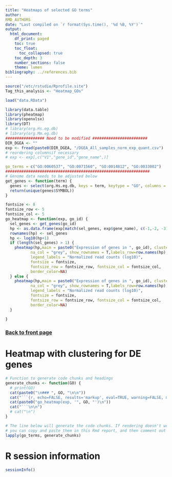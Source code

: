 ```yaml
---
title: "Heatmaps of selected GO terms"
author:
RMD_AUTHORS
date: "Last compiled on `r format(Sys.time(), '%d %B, %Y')`"
output:
  html_document:
    df_print: paged
    toc: true
    toc_float:
      toc_collapsed: true
    toc_depth: 3
    number_sections: false
    theme: lumen
bibliography: ../references.bib
---
```


```r
source("/etc/rstudio/Rprofile.site")
Tag_this_analysis <- "Heatmap_GOs"

load("data.RData")

library(data.table)
library(pheatmap)
library(openxlsx)
library(DT)
# library(org.Hs.eg.db)
# library(org.Mm.eg.db)
################# Need to be modified ########################
DIR_DGEA <- ""
exp <- fread(paste0(DIR_DGEA, "/DGEA_All_samples_norm_exp_quant.csv")
# reordering columnsif necessary
# exp <- exp[,c("V1","gene_id","gene_name",)]

go_terms = c("GO:0060537", "GO:0071560", "GO:0014812", "GO:0033002") 
###############################################################
# Genome data needs to be adjusted below
get_genes <- function(term) {
  genes <- select(org.Hs.eg.db, keys = term, keytype = "GO", columns = "SYMBOL")
  return(unique(genes$SYMBOL))
}

fontsize <- 8
fontsize_row <- 5
fontsize_col <- 5
go_heatmap <- function(exp, go_id) {
  sel_genes <- get_genes(go_id)
  hp <- as.data.frame(exp[match(sel_genes, exp$gene_name), c(-1,-2, -3)])
  rownames(hp) <- sel_genes
  hp <- log10(hp+1)
  if (length(sel_genes) > 1) {
    pheatmap(hp,main = paste0("Expression of genes in ", go_id), cluster_cols=F,#annotation_row=annot,
           na_col = "grey", show_rownames = T,labels_row=row.names(hp),#kmeans_k=200,#color = hcl.colors(50, "YlGnBu"),
           legend_labels = "Normalized read counts (log10)",
           fontsize = fontsize,
           fontsize_row = fontsize_row, fontsize_col = fontsize_col,
           border_color=NA)
  } else {
    pheatmap(hp,main = paste0("Expression of genes in ", go_id), cluster_cols=F,cluster_rows=F,
           na_col = "grey", show_rownames = T,labels_row=row.names(hp),#kmeans_k=200,#color = hcl.colors(50, "YlGnBu"),
           legend_labels = "Normalized read counts (log10)",
           fontsize = fontsize,
           fontsize_row = fontsize_row, fontsize_col = fontsize_col,
           border_color=NA)
  }
  
}
```

### [Back to front page](../Analysis_Report_RNAseq.html)


# Heatmap with clustering for DE genes

```r
# Function to generate code chunks and headings
generate_chunks <- function(GO) {
  # print(GO)
  cat(paste0("\n### ", GO, "\n\n"))
  cat("```{r, echo=FALSE, results='markup', eval=TRUE, warning=FALSE, message=FALSE, fig.width=6, fig.height=3, dpi=400, fig.format='png', fig.asp=1}\n")
  cat(paste0("go_heatmap(exp, '", GO, "')\n"))
  cat("```\n\n")
  # cat("\n")
}

# The line below will generate the code chunks. If rendering doesn't work,
# you can copy and paste them in this Rmd report, and then comment out this line
lapply(go_terms, generate_chunks)
```

<!-- INSERTING code chunks here -->

# R session information

```r
sessionInfo()
```